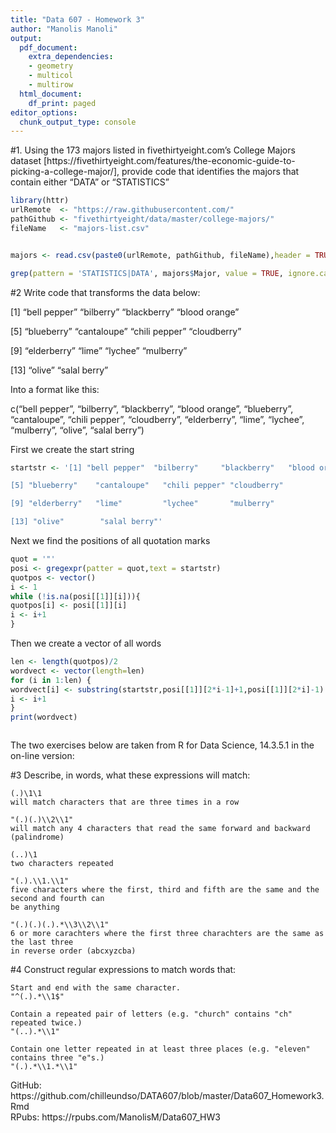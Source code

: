 ---
title: "Data 607 - Homework 3"
author: "Manolis Manoli"
output:
  pdf_document:
    extra_dependencies:
    - geometry
    - multicol
    - multirow
  html_document:
    df_print: paged
editor_options:
  chunk_output_type: console
---

#1. Using the 173 majors listed in fivethirtyeight.com’s College Majors dataset [https://fivethirtyeight.com/features/the-economic-guide-to-picking-a-college-major/], provide code that identifies the majors that contain either "DATA" or "STATISTICS"

```{r Stat_data_find,eval=TRUE}

library(httr)
urlRemote  <- "https://raw.githubusercontent.com/"
pathGithub <- "fivethirtyeight/data/master/college-majors/"
fileName   <- "majors-list.csv"


majors <- read.csv(paste0(urlRemote, pathGithub, fileName),header = TRUE)

grep(pattern = 'STATISTICS|DATA', majors$Major, value = TRUE, ignore.case = TRUE)

```

#2 Write code that transforms the data below:

[1] "bell pepper"  "bilberry"     "blackberry"   "blood orange"

[5] "blueberry"    "cantaloupe"   "chili pepper" "cloudberry"  

[9] "elderberry"   "lime"         "lychee"       "mulberry"    

[13] "olive"        "salal berry"

Into a format like this:

c("bell pepper", "bilberry", "blackberry", "blood orange", "blueberry", "cantaloupe", "chili pepper", "cloudberry", "elderberry", "lime", "lychee", "mulberry", "olive", "salal berry")

First we create the start string
```{r startstring,eval=TRUE}

startstr <- '[1] "bell pepper"  "bilberry"     "blackberry"   "blood orange"

[5] "blueberry"    "cantaloupe"   "chili pepper" "cloudberry"  

[9] "elderberry"   "lime"         "lychee"       "mulberry"    

[13] "olive"        "salal berry"'

```
Next we find the positions of all quotation marks
```{r find_quotation,eval=TRUE}
quot = '"'
posi <- gregexpr(patter = quot,text = startstr)
quotpos <- vector()
i <- 1
while (!is.na(posi[[1]][i])){
quotpos[i] <- posi[[1]][i]
i <- i+1
}

```
Then we create a vector of all words
```{r create_word_vec,eval=TRUE}

len <- length(quotpos)/2
wordvect <- vector(length=len)
for (i in 1:len) {
wordvect[i] <- substring(startstr,posi[[1]][2*i-1]+1,posi[[1]][2*i]-1)
i <- i+1
}
print(wordvect)



```
The two exercises below are taken from R for Data Science, 14.3.5.1 in the on-line version:

#3 Describe, in words, what these expressions will match:

    (.)\1\1
    will match characters that are three times in a row
    
    "(.)(.)\\2\\1"
    will match any 4 characters that read the same forward and backward (palindrome)
    
    (..)\1
    two characters repeated 
    
    "(.).\\1.\\1"
    five characters where the first, third and fifth are the same and the second and fourth can 
    be anything
    
    "(.)(.)(.).*\\3\\2\\1"
    6 or more carachters where the first three charachters are the same as the last three 
    in reverse order (abcxyzcba)

#4 Construct regular expressions to match words that:

    Start and end with the same character.
    "^(.).*\\1$"
    
    Contain a repeated pair of letters (e.g. "church" contains "ch" repeated twice.)
    "(..).*\\1"
    
    Contain one letter repeated in at least three places (e.g. "eleven" contains three "e"s.)
    "(.).*\\1.*\\1"
    
   
  
     
GitHub:
https://github.com/chilleundso/DATA607/blob/master/Data607_Homework3.Rmd  
RPubs: https://rpubs.com/ManolisM/Data607_HW3
